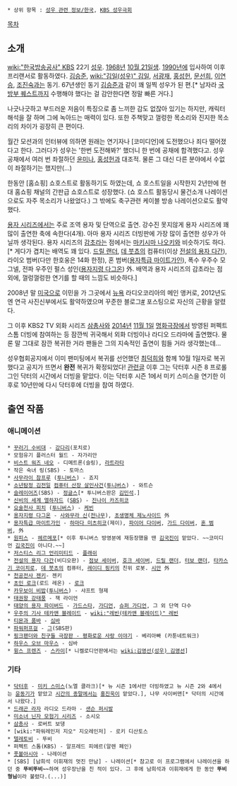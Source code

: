  * 상위 항목 : [[성우 관련 정보/한국]], [[KBS 성우극회]]



[[목차]]
== 소개 ==
[[wiki:"한국방송공사" KBS]] 22기 [[성우]]. [[1968년]] [[10월 21일]]생. [[1990년]]에 입사하여 이후 프리랜서로 활동하였다. [[김승준]], [[wiki:"김일(성우)" 김일]], [[서광재]], [[홍성헌]], [[문선희]], [[이연승]], [[조진숙]]과는 동기. 67년생인 동기 [[김승준]]과 같이 꽤 일찍 성우가 된 편.[* 남자라 [[국방부 퀘스트]]까지 수행해야 했다는 걸 감안한다면 정말 빠른 거다.]

나긋나긋하고 부드러운 저음이 특징으로 좀 느끼한 감도 없잖아 있기는 하지만, 캐릭터 해석을 잘 하며 그에 녹아드는 매력이 있다. 또한 주책맞고 껄렁한 목소리와 진지한 목소리의 차이가 굉장히 큰 편이다. 

월간 모션과의 인터뷰에 의하면 원래는 연기자나 [코미디언]에 도전했으나 죄다 떨어졌다고 한다. 그러다가 성우는 '한번 도전해봐?' 했더니 한 번에 공채에 합격했다고. 성우 공채에서 여러 번 좌절하던 [[윤미나]], [[홍성헌]]과 대조적. 물론 그 대신 다른 분야에서 수없이 좌절하기는 했지만(...)

한동안 [홈쇼핑] 쇼호스트로 활동하기도 하였는데, 쇼 호스트일을 시작한지 2년만에 현대 홈쇼핑 채널의 간판급 쇼호스트로 성장했다. (쇼 호스트 활동당시 물건소개 나레이션으로도 자주 목소리가 나왔었다.) 그 밖에도 축구관련 케이블 방송 나레이션으로도 활약했다.

[[용자 시리즈]]에서는 주로 조역 용자 및 단역으로 출연. 강수진 못지않게 용자 시리즈에 꽤 많이 출연한 축에 속한다(4개). 아마 용자 시리즈 더빙판에 가장 많이 출연한 성우가 아닐까 생각된다. 용자 시리즈의 [[감초]]라는 점에서는 [[마키시마 나오키]]와 비슷하기도 하다.[* 게다가 겹치는 배역도 꽤 있다. [[드릴 랜더]], [[데 붓쵸]]의 컴퓨터(이상 [[전설의 용자 다간]]), 라이오 범버(다만 한호웅은 14화 한정), 혼 범버([[용자특급 마이트가인]]), 폭수 우주수 모그넬, 전파 우주인 펄스 성인([[용자지령 다그온]]) 外. 배역과 용자 시리즈의 감초라는 점 외에, 껄렁껄렁한 연기를 할 때의 느낌도 비슷하다.]

2008년 말 [[미국]]으로 이민을 가 그곳에서 [[뉴욕]] 라디오코리아의 메인 앵커로, 2012년도엔 연극 사진신부에서도 활약하였으며 꾸준한 블로그[http://blog.naver.com/jenkyhan #] 포스팅으로 자신의 근황을 알렸다.

그 이후 KBS2 TV 외화 시리즈 [[삼총사]]와 [[2014년]] [[11월 1일]] [[명화극장]]에서 방영된 퍼펙트 스톰 더빙에 참여하는 등 잠깐씩 귀국해서 외화 더빙이나 라디오 드라마에 출연했다. 물론 말 그대로 잠깐 복귀한 거라 팬들은 그의 지속적인 출연이 힘들 거라 생각했는데...

성우협회공지에서 이미 팬미팅에서 복귀를 선언했던 [[최덕희]]와 함께 10월 1일자로 복귀했다고 공지가 뜨면서 '''완전''' 복귀가 확정되었다!
[http://gall.dcinside.com/board/view/?id=radio_actor&no=202346&page=1&exception_mode=recommend 관련글] 이후 그는 닥터후 시즌 8 프로롤그인 닥터의 시간에서 더빙을 맡았다. 이는 닥터후 시즌 1에서 미키 스미스을 연기한 이후로 10년만에 다시 닥터후에 더빙을 참여 하였다.

== 출연 작품 ==
=== 애니메이션 ===
 * [[꾸러기 수비대]] - [[강다리]](포치로)
 * 모험유기 플러스터 월드 - 자가리안
 * [[비스트 워즈 네오]] - 디메트론(슬링), [[라트라타]]
 * 작은 숙녀 링(SBS) - 토마스 
 * [[사무라이 참프루]] ([[투니버스]]) - 죠지
 * [[소년탐정 김전일]] [[컴퓨터 산장 살인사건]]([[투니버스]]) - 와트슨
 * [[슬레이어즈]](SBS) - [[정글스]][* 투니버스판은 [[김민석]].]
 * [[신비의 세계 엘하자드]] ([[SBS]]) - [[진나이 카즈히코]]
 * [[애천사전설 웨딩피치|요술천사 피치]] ([[투니버스]]) - [[후마 요스케|케빈]]
 * [[용자지령 다그온]] - [[사와무라 신]]([[전나무]]), [[초생명체 제노사이드]] 外
 * [[용자특급 마이트가인]] - [[하마다 미츠히코]](제이), [[다이버즈#s-1|파이어 다이버]], [[가드 다이버]], [[범버즈#s-1.4|혼 범버]], 外
 * [[원피스(만화)|원피스]] - [[헤르메포]][* 이후 투니버스 방영분에 재등장했을 땐 [[김국진(성우)|김국진]]이 맡았다. ~~코미디언 [[김국진]]이 아니다.~~]
 * [[저스티스 리그 언리미티드]] - [[플래쉬]]
 * [[전설의 용자 다간]](비디오판) - [[점보 세이버]], [[호크 세이버]], [[드릴 랜더]], [[터보 랜더]], [[타카스기 코이치로]], [[데 붓쵸]]의 컴퓨터, [[레이디 핑키]]의 친위 로봇. [[시안(전설의 용자 다간)|시안]] 外
 * [[천공전사 젠키]]- 젠키
 * [[초인 로크]](로드 레온) - [[로크]]
 * [[카우보이 비밥]]([[투니버스]]) - 샤프트 형제
 * [[태권왕 강태풍]] - 잭 라이언
 * [[태양의 용자 파이버드]] - [[가드팀|가드스타]], [[가디언]], [[슈퍼 가디언]], 그 외 단역 다수
 * [[우주의 기사 테카맨 블레이드]] - [[wiki:"레빈(테카맨 블레이드)" 레빈]]
 * [[티몬과 품바]] - [[심바]]
 * [[파워퍼프걸]] - [[그(파워퍼프걸)|그]](SBS판)
 * [[핑크팬더와 친구들 극장판 - 평화로운 사랑 이야기]] - 베리아빠 (카툰네트워크)
 * [[하우스 오브 마우스]] - 심바
 * [[윙스 프렌즈]] - [[스카이]][* 니켈로디언판에서는 [[wiki:김영선(성우) 김영선]]]

=== 기타 === 
 * [[닥터후]] - [[미키 스미스]](노엘 클라크)[* 뉴 시즌 1에서만 더빙하였고 뉴 시즌 2와 4에서는 [[윤동기]]가 맡았고 [[시간의 종말]]에서는 [[홍진욱]]이 맡았다.], 나무 사이버맨[* 닥터의 시간에서 나왔다.]
 * [[드래곤 라자]] 라디오 드라마 - [[샌슨 퍼시발]]
 * [[미소녀 닌자 모험기 시리즈]] - 소시오
 * [[삼총사]] - 로버트 보댕
 * [wiki:"파워레인저 지오" 지오레인저] - 로키 디산토스
 * [[텔레토비]] - 뚜비 
 * 퍼펙트 스톰(KBS) - 알프레드 피에르(알렌 페인)
 * [[풋볼아시아]] - 나레이션
 * [SBS] [남희석 이휘재의 멋진 만남] - 나레이션[* 참고로 이 프로그램에서 나레이션을 하던 중 '''뚜비뚜비~~'''하며 성우장난을 친 적이 있다. 그 후에 남희석과 이휘재에게 한 동안 '''뚜비 형님'''이라 불렸다.(...)]
